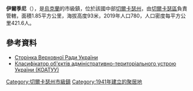 {{no footnotes|time=2015-09-15T02:02:03+00:00}}
{{coord|49|22|9|N|31|40|35|E|scale:30000_region:UA|display=title}}
{{Infobox settlement
|official_name            = 伊爾季尼
|native_name = 
|settlement_type          ={{UKR}}[[市級鎮|市級鎮]]
|image_skyline            = 
|imagesize                = 
|image_map                = 
|mapsize                  = 
|pushpin_map  = 
|pushpin_label = 
|pushpin_label_position   = 
|pushpin_map_caption      = 
|subdivision_type         = [[世界政區索引|國家]]
|subdivision_type1        = [[烏克蘭行政區劃|州]]
|subdivision_type2        = [[區_(烏克蘭)|區]]
|subdivision_name         = [[烏克蘭|烏克蘭]]
|subdivision_name1        = [[切爾卡瑟州|切爾卡瑟州]]
|subdivision_name2        = [[切爾卡瑟區|切爾卡瑟區]]
| established_title       = 始建
| established_date        = 1930年
| established_title1      = 設置[[市級鎮|市級鎮]]
| established_date1       = 1941年
|elevation_ft             = 305
|elevation_m              = 93
|timezone                 = [[EET|EET]]
|area_total_km2           = 
|area_land_km2            = 1.85
|area_water_km2           = 
|area_total_sq_mi         = 
|area_land_sq_mi          = 
|area_water_sq_mi         = 
|population_as_of         = [[2019|2019]]
|population_footnotes     = 
|population_total         = 780
|population_density_km2   = 421.6
|population_density_sq_mi = auto
|utc_offset               = +2
|coordinates              = 
| coor_pinpoint           = 
| coordinates_footnotes   = 
|timezone_DST             = [[EEST|EEST]]
|utc_offset_DST           = +3
|postal_code_type         = [[郵政編碼|郵政編碼]]
|postal_code              = 19630 
|area_code                = +380 472
|blank_name = [[車牌號碼|車牌號碼]]
|blank_info = CA，IA/24
|blank1_name = [[地名信息系统|KOATUU]]
|blank1_info = 7124955300
|population_density_rank= }}

'''伊爾季尼'''（{{lang-uk|Ірдинь}}），是[[烏克蘭|烏克蘭]]的市級鎮，位於該國中部[[切爾卡瑟州|切爾卡瑟州]]，由[[切爾卡瑟區|切爾卡瑟區]]負責管轄，面積1.85平方公里，海拔高度93米，2019年人口780，人口密度每平方公里421.6人。

==參考資料==
* [http://gska2.rada.gov.ua/pls/z7502/A005?rdat1=24.07.2008&rf7571=38510 Сторінка Верховної Ради України]{{dead link|date=2017年11月 |bot=InternetArchiveBot |fix-attempted=yes }}
* [https://web.archive.org/web/20150915181931/http://buhgalter911.com/Res/Spravochniki/KOATUU.aspx Класифікатор об'єктів адміністративно-територіального устрою України (КОАТУУ)]

{{DEFAULTSORT:Ірдинь}}
[[Category:切爾卡瑟州市級鎮|Category:切爾卡瑟州市級鎮]]
[[Category:1941年建立的聚居地|Category:1941年建立的聚居地]]


{{Cherkasy-geo-stub}}
